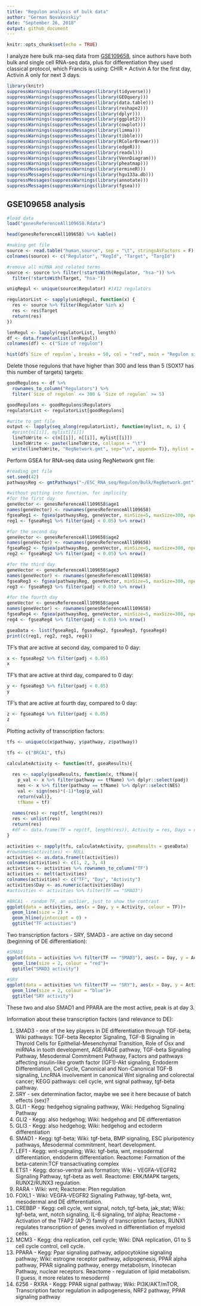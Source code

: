 ```yaml
---
title: "Regulon analysis of bulk data"
author: "German Novakovskiy"
date: "September 26, 2018"
output: github_document
---
```


```r
knitr::opts_chunk$set(echo = TRUE)
```


I analyze here bulk rna-seq data from [GSE109658](https://www.ncbi.nlm.nih.gov/pubmed/29427839), since authors have both bulk and single cell RNA-seq data, plus for differentiation they used classical protocol, which Francis is using: CHIR + Activin A for the first day, Activin A only for next 3 days.
```r
library(knitr)
suppressWarnings(suppressMessages(library(tidyverse)))
suppressWarnings(suppressMessages(library(GEOquery)))
suppressWarnings(suppressMessages(library(data.table)))
suppressWarnings(suppressMessages(library(reshape2)))
suppressWarnings(suppressMessages(library(dplyr)))
suppressWarnings(suppressMessages(library(ggplot2)))
suppressWarnings(suppressMessages(library(cowplot)))
suppressWarnings(suppressMessages(library(limma)))
suppressWarnings(suppressMessages(library(tibble)))
suppressWarnings(suppressMessages(library(RColorBrewer)))
suppressWarnings(suppressMessages(library(edgeR)))
suppressWarnings(suppressMessages(library(readxl)))
suppressWarnings(suppressMessages(library(VennDiagram)))
suppressWarnings(suppressMessages(library(pheatmap)))
suppressMessages(suppressWarnings(library(ermineR)))
suppressMessages(suppressWarnings(library(hgu133a.db)))
suppressMessages(suppressWarnings(library(annotate)))
suppressMessages(suppressWarnings(library(fgsea)))
```

## GSE109658 analysis

```r
#load data
load("genesReferenceAll109658.Rdata")

head(genesReferenceAll109658) %>% kable()
```
```r
#making gmt file
source <- read.table("human.source", sep = "\t", stringsAsFactors = F)
colnames(source) <- c("Regulator", "RegId", "Target", "TargId")

#remove all miRNA and related terms
source <- source %>% filter(!startsWith(Regulator, "hsa-")) %>%
  filter(!startsWith(Target, "hsa-")) 

uniqRegul <- unique(source$Regulator) #1412 regulators

regulatorList <- sapply(uniqRegul, function(x) {
  res <- source %>% filter(Regulator %in% x)
  res <- res$Target
  return(res)
})

lenRegul <- lapply(regulatorList, length)
df <- data.frame(unlist(lenRegul))
colnames(df) <- c("Size of regulon")

hist(df$`Size of regulon`, breaks = 50, col = "red", main = "Regulon sizes distribution")
```

Delete those regulons that have higher than 300 and less than 5 (SOX17 has this number of targets) targets:
```r
goodRegulons <- df %>% 
  rownames_to_column("Regulators") %>%
  filter(`Size of regulon` <= 300 & `Size of regulon` >= 5)

goodRegulons <- goodRegulons$Regulators
regulatorList <- regulatorList[goodRegulons]
```


```r
#write to gmt file
output <- lapply(seq_along(regulatorList), function(mylist, n, i) {
  #print(n[[i]], mylist[[i]])
  lineToWrite <- c(n[[i]], n[[i]], mylist[[i]])
  lineToWrite <- paste(lineToWrite, collapse = "\t")
  write(lineToWrite, "RegNetwork.gmt", sep="\n", append= T)}, mylist = regulatorList, n = names(regulatorList))
```

Perform GSEA for RNA-seq data using RegNetwork gmt file:
```r
#reading gmt file
set.seed(42)
pathwaysReg <- gmtPathways("~/ESC_RNA_seq/Regulon/Bulk/RegNetwork.gmt")

#without putting into function, for implicity
#for the first day
geneVector <- genesReferenceAll109658$age1
names(geneVector) <- rownames(genesReferenceAll109658)
fgseaReg1 <- fgsea(pathwaysReg, geneVector, minSize=5, maxSize=300, nperm=10000)
reg1 <- fgseaReg1 %>% filter(padj < 0.05) %>% nrow()

#for the second day
geneVector <- genesReferenceAll109658$age2
names(geneVector) <- rownames(genesReferenceAll109658)
fgseaReg2 <- fgsea(pathwaysReg, geneVector, minSize=5, maxSize=300, nperm=10000)
reg2 <- fgseaReg2 %>% filter(padj < 0.05) %>% nrow()

#for the third day
geneVector <- genesReferenceAll109658$age3
names(geneVector) <- rownames(genesReferenceAll109658)
fgseaReg3 <- fgsea(pathwaysReg, geneVector, minSize=5, maxSize=300, nperm=10000)
reg3 <- fgseaReg3 %>% filter(padj < 0.05) %>% nrow()

#for the fourth day
geneVector <- genesReferenceAll109658$age4
names(geneVector) <- rownames(genesReferenceAll109658)
fgseaReg4 <- fgsea(pathwaysReg, geneVector, minSize=5, maxSize=300, nperm=10000)
reg4 <- fgseaReg4 %>% filter(padj < 0.05) %>% nrow()

gseaData <- list(fgseaReg1, fgseaReg2, fgseaReg3, fgseaReg4)
print(c(reg1, reg2, reg3, reg4))
```

TF's that are active at second day, compared to 0 day:
```r
x <- fgseaReg2 %>% filter(padj < 0.05) 
x
```

TF's that are active at third day, compared to 0 day:
```r
y <- fgseaReg3 %>% filter(padj < 0.05) 
y
```

TF's that are active at fourth day, compared to 0 day:
```r
z <- fgseaReg4 %>% filter(padj < 0.05) 
z
```

Plotting activity of transcription factors:
```r
tfs <- unique(c(x$pathway, y$pathway, z$pathway))

tfs <- c("BRCA1", tfs)

calculateActivity <- function(tf, gseaResults){
  
  res <- sapply(gseaResults, function(x, tfName){
    p_val <- x %>% filter(pathway == tfName) %>% dplyr::select(padj)
    nes <- x %>% filter(pathway == tfName) %>% dplyr::select(NES)
    val <- sign(nes)*(-1)*log(p_val)
    return(val)}, 
    tfName = tf)
  
  names(res) <- rep(tf, length(res))
  res <- unlist(res)
  return(res)
  #df <- data.frame(TF = rep(tf, length(res)), Activity = res, Days = c(1,2,3,4))
}

activities <- sapply(tfs, calculateActivity, gseaResults = gseaData)
#rownames(activities) <- NULL
activities <- as.data.frame(t(activities))
colnames(activities) <- c(1, 2, 3, 4)
activities <- activities %>% rownames_to_column("TF")
activities <- melt(activities)
colnames(activities) <- c("TF", "Day", "Activity")
activities$Day <- as.numeric(activities$Day)
#activities <- activities %>% filter(TF == "SMAD3")
```
```r
#BRCA1 - random TF, an outlier, just to show the contrast
ggplot(data = activities, aes(x = Day, y = Activity, colour = TF))+
  geom_line(size = 2) +
  geom_hline(yintercept = 0) +
  ggtitle("TF activities")
```

Two transcription factors - SRY, SMAD3 - are active on day second (beginning of DE differentiation):
```r
#SMAD3
ggplot(data = activities %>% filter(TF == "SMAD3"), aes(x = Day, y = Activity))+
  geom_line(size = 2, colour = "red")+
  ggtitle("SMAD3 activity")
```
```r
#SRY
ggplot(data = activities %>% filter(TF == "SRY"), aes(x = Day, y = Activity))+
  geom_line(size = 2, colour = "blue")+
  ggtitle("SRY activity")
```

These two and also SMAD1 and PPARA are the most active, peak is at day 3.

Information about these transcription factors (and relevance to DE):

1. SMAD3 - one of the key players in DE differentiation through TGF-beta; Wiki pathways: TGF-beta Receptor Signaling, TGF-B Signaling in Thyroid Cells for Epithelial-Mesenchymal Transition, Role of Osx and miRNAs in tooth development, AGE/RAGE pathway,
TGF-beta Signaling Pathway, Mesodermal Commitment Pathway, Factors and pathways affecting insulin-like growth factor (IGF1)-Akt signaling, Endoderm Differentiation, Cell Cycle, Canonical and Non-Canonical TGF-B signaling, LncRNA involvement in canonical Wnt signaling and colorectal cancer; KEGG pathways: cell cycle, wnt signal pathway, tgf-beta pathway.
2. SRY - sex determination factor, maybe we see it here because of batch effects (sex)?
3. GLI1 - Kegg: hedgehog signaling pathway, Wiki: Hedgehog Signaling Pathway
4. GLI2 - Kegg: also hedgehog; Wiki: hedgehog and DE differentiation
5. GLI3 - Kegg: also hedgehog; Wiki: hedgehog and ectoderm differentiation
6. SMAD1 - Kegg: tgf-beta; Wiki: tgf-beta, BMP signaling, ESC pluripotency pathways, Mesodermal commitment, heart development.
7. LEF1 - Kegg: wnt-signaling; Wiki: tgf-beta, wnt, mesodermal differentiation, endoderm differentiation. Reactome: Formation of the beta-catenin:TCF transactivating complex
8. ETS1 - Kegg: dorso-ventral axis formation; Wiki - VEGFA-VEGFR2 Signaling Pathway, tgf-beta as well. Reactome:  ERK/MAPK targets, RUNX2/RUNX3 regulation.
9. RARA - Wiki: wnt; Reactome: Pten regulation
10. FOXL1 - Wiki: VEGFA-VEGFR2 Signaling Pathway, tgf-beta, wnt, mesodermal and DE differentiation.
11. CREBBP - Kegg: cell cycle, wnt signal, notch, tgf-beta, jak_stat; Wiki: tgf-beta, wnt, notch signaling, IL-6 signaling, tnf alpha; Reactome - Activation of the TFAP2 (AP-2) family of transcription factors,  RUNX1 regulates transcription of genes involved in differentiation of myeloid cells. 
12. MCM3 - Kegg: dna replication, cell cycle; Wiki: DNA replication, G1 to S cell cycle control, cell cycle.
13. PPARA - Kegg: Ppar signaling pathway, adipocytokine signaling pathway; Wiki: estrogne receptor pathway, adipogenesis, PPAR alpha pathway, PPAR signaling pathway, energy metabolism, Irinotecan Pathway, nuclear receptors. Reactome - regulation of lipid metabolism. (I guess, it more relates to mesoderm)
14. 6256 - RXRA - Kegg: PPAR signal pathway; Wiki: PI3K/AKT/mTOR, Transcription factor regulation in adipogenesis, NRF2 pathway, PPAR signaling pathway   
